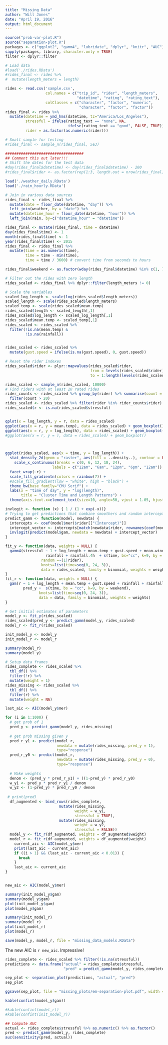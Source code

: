 ```yaml
---
title: "Missing Data"
author: "Will Jones"
date: "April 19, 2016"
output: html_document
---
```


```r
source("prob-var-plot.R")
source("separation-plot.R")
packages <- c("ggplot2", "gamm4", "lubridate", "dplyr", "knitr", "AUC")
sapply(packages, library, character.only = TRUE)
filter <- dplyr::filter
```




```r
# Load data
#load('./rides.RData')
#rides_final <- rides %>%
#  mutate(length_meters = length)

rides <- read.csv('sample.csv',
                  col.names = c("trip_id", "rider", "length_meters", 
                                "datetime", "rating", "rating_text"),
                  colClasses = c("character", "factor", "numeric", 
                                 "character", "factor", "factor"))
rides_final <- rides %>%
  mutate(datetime = ymd_hms(datetime, tz="America/Los_Angeles"),
         stressful = ifelse(rating_text == "none", NA,
                            ifelse(rating_text == "good", FALSE, TRUE)),
         rider = as.factor(as.numeric(rider)))

# Small sample for testing
#rides_final <- sample_n(rides_final, 5e3)

###################################
## Comment this out later!!!
# Shift the dates for the test data
#day(rides_final$datetime) <- day(rides_final$datetime) - 200
#rides_final$rider <- as.factor(rep(1:3, length.out = nrow(rides_final)))

load('./weather_daily.RData')
load('./rain_hourly.RData')
```

```r
# Join in various data sources
rides_final <- rides_final %>%
  mutate(date = floor_date(datetime, "day")) %>%
  left_join(weather, by = "date") %>%
  mutate(datetime_hour = floor_date(datetime, "hour")) %>%
  left_join(rain, by=c("datetime_hour" = "datetime"))

rides_final <- mutate(rides_final, time = datetime)
day(rides_final$time) <- 1
month(rides_final$time) <- 1
year(rides_final$time) <- 2015
rides_final <- rides_final %>%
  mutate(time = as.numeric(time),
         time = time - min(time),
         time = time / 3600) # convert time from seconds to hours

rides_final$weekend <- as.factor(wday(rides_final$datetime) %in% c(1, 7))

# Filter out the rides with zero length
rides_scaled <- rides_final %>% dplyr::filter(length_meters != 0)

# Scale the variables
scaled_log_length <- scale(log(rides_scaled$length_meters))
scaled_length <- scale(rides_scaled$length_meters)
scaled_temp <- scale(rides_scaled$mean.temp)
rides_scaled$length <- scaled_length[,1]
rides_scaled$log_length <- scaled_log_length[,1]
rides_scaled$mean.temp <- scaled_temp[,1]
rides_scaled <- rides_scaled %>%
  filter(!is.na(mean.temp) &
         !is.na(rainfall))


rides_scaled <- rides_scaled %>%
  mutate(gust.speed = ifelse(is.na(gust.speed), 0, gust.speed))

# Reset the rider indexes
rides_scaled$rider <- plyr::mapvalues(rides_scaled$rider,
                                      from = levels(rides_scaled$rider),
                                      to = 1:length(levels(rides_scaled$rider)))
```


```r
rides_scaled <- sample_n(rides_scaled, 10000)
# Find riders with at least 20 rated rides
rider_counts <- rides_scaled %>% group_by(rider) %>% summarise(count = n()) %>%
  filter(count > 20)
rides_scaled <- rides_scaled %>% filter(rider %in% rider_counts$rider)
rides_scaled$r <- is.na(rides_scaled$stressful)


qplot(x = log_length, y = r, data = rides_scaled)
ggplot(aes(x = r, y = mean.temp), data = rides_scaled) + geom_boxplot()
ggplot(aes(x = r, y = log_length), data = rides_scaled) + geom_boxplot()
#ggplot(aes(x = r, y = ), data = rides_scaled) + geom_boxplot()



ggplot(rides_scaled, aes(x = time, y = log_length)) + 
  stat_density_2d(geom = "raster", aes(fill = ..density..), contour = FALSE) +
    scale_x_continuous(breaks = c(0, 6, 12, 18, 24),
                     labels = c("12am", "6am", "12pm", "6pm", "12am")) + 
  facet_wrap(~r) + 
  scale_fill_gradientn(colors = rainbow(7)) +
  #scale_fill_gradient(low = "white", high = "black") + 
  theme_bw(base_family="CMU Serif") + 
  labs(x = "time of day", y = "log(length)", 
       title = "Cluster Time and Length Patterns") +
  theme(axis.text.x=element_text(size=10, angle=50, vjust = 1.05, hjust = 1))
```



```r
invlogit <- function (x) { 1 / (1 + exp(-x))}
# Trying to get predictions that combine smoothers and random intercept. It's hard.
predict_gamm <- function(model, newdata) {
  intercepts <- coef(model$mer)$rider[["(Intercept)"]]
  intercept_vector <- intercepts[match(newdata$rider, rownames(coef(model$mer)$rider))]
  invlogit(predict(model$gam, newdata = newdata) + intercept_vector)
}
```

```r

fit_y <- function(data, weights = NULL) {
  gamm4(stressful ~ 1 + log_length + mean.temp + gust.speed + mean.wind.speed +
                  rainfall + rainfall.4h  + s(time, bs="cc", k=9, by = weekend),
                random =~(1|rider),
                knots=list(time=seq(0, 24, 3)),
                data = rides_scaled, family = binomial, weights = weights)
}
fit_r <- function(data, weights = NULL) {
  gam(r ~ 1 + log_length + mean.temp + gust.speed + rainfall + rainfall.4h + mean.wind.speed +
        pred_y +  s(time, bs = "cc", k=9, by = weekend),
               knots=list(time=seq(0, 24, 3)),
               data = data, family = binomial, weights = weights)
}

# Get initial estimates of parameters
model_y <- fit_y(rides_scaled)
rides_scaled$pred_y <- predict_gamm(model_y, rides_scaled)
model_r <- fit_r(rides_scaled)

init_model_y <- model_y
init_model_r <- model_r

summary(model_r)
summary(model_y)

# Setup data frames
rides_complete <- rides_scaled %>%
  tbl_df() %>%
  filter(!r) %>%
  mutate(weight = 1)
rides_missing <- rides_scaled %>%
  tbl_df() %>%
  filter(r) %>%
  mutate(weight = NA)

last_aic <- AIC(model_y$mer)

for (i in 1:1000) {
  # get prob of 1
  pred_y <- predict_gamm(model_y, rides_missing)
  
  # get prob missing given y
  pred_r_y1 <- predict(model_r, 
                       newdata = mutate(rides_missing, pred_y = 1), 
                       type="response")
  pred_r_y0 <- predict(model_r, 
                       newdata = mutate(rides_missing, pred_y = 0),
                       type="response")
  
  # Make weights
  denom <- (pred_y * pred_r_y1) + ((1-pred_y) * pred_r_y0)
  w_y1 <- pred_y * pred_r_y1 / denom
  w_y2 <- (1-pred_y) * pred_r_y0 / denom
  
 # print(pred)
  df_augmented <- bind_rows(rides_complete,
                        mutate(rides_missing,
                               weight = w_y1, 
                               stressful = TRUE),
                        mutate(rides_missing,
                               weight = w_y2,
                               stressful = FALSE))
  model_y <- fit_r(df_augmented, weights = df_augmented$weight)
  model_r <- fit_r(df_augmented, weights = df_augmented$weight)
    current_aic <- AIC(model_y$mer)
    print(last_aic - current_aic)
    if ((i > 1) && (last_aic - current_aic < 0.01)) {
      break
    }
    last_aic <- current_aic
}


new_aic <- AIC(model_y$mer)

summary(init_model_y$gam)
summary(model_y$gam)
plot(init_model_y$gam)
plot(model_y$gam)

summary(init_model_r)
summary(model_r)
plot(init_model_r)
plot(model_r)

save(model_y, model_r, file = "missing_data_models.RData")
```

The new AIC is `r new_aic`. Impressive!

```r
rides_complete <- rides_scaled %>% filter(!is.na(stressful))
predictions <- data.frame("actual" = rides_complete$stressful,
                          "pred" = predict_gamm(model_y, rides_complete))

sep_plot <- separation_plot(predictions, "actual", "pred")
sep_plot

ggsave(sep_plot, file = "missing_plots/em-separation-plot.pdf", width = 4, height = 0.25)

kable(confint(model_y$gam))

#kable(confint(model_r))
#kable(confint(init_model_r))

## Compute AUC
actual <- rides_complete$stressful %>% as.numeric() %>% as.factor()
pred <- predict_gamm(model_y, rides_complete)
auc(sensitivity(pred, actual))
```
